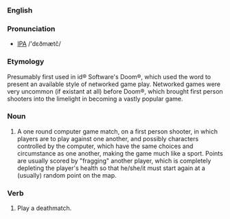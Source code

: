 ===English===
===Pronunciation===
* [[IPA]] /'dεðmætč/

===Etymology===
Presumably first used in id® Software's Doom®, which used the word to present an available style of networked game play. Networked games were very uncommon (if existant at all) before Doom®, which brought first person shooters into the limelight in becoming a vastly popular game.

===Noun===
# A one round computer game match, on a first person shooter, in which players are to play against one another, and possibly characters controlled by the computer, which have the same choices and circumstance as one another, making the game much like a sport. Points are usually scored by "fragging" another player, which is completely depleting the player's health so that he/she/it must start again at a (usually) random point on the map.

===Verb===
# Play a deathmatch.